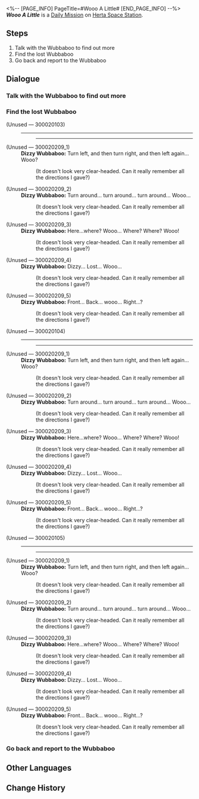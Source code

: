 <%-- [PAGE_INFO]
PageTitle=#Wooo A Little#
[END_PAGE_INFO] --%>
{{Stub|Dialogue.}}
{{Mission Infobox
|id            = 3000201
|title         = 
|image         = <!--Mission Wooo A Little.png-->
|type          = Daily
|event_name    = 
|chapter       = 
|requirements  = {{subst:void|<!--Unknown: {"Type":"Manual"}-->}}
|summary       = <!--official mission summary from Fate's Atlas-->
|characters    = Dizzy Wubbaboo; Happy Wubbaboo; Trailblazer; Worried Wubbaboo
|startLocation = [[Herta Space Station]] - [[Supply Zone]]
|world         = Herta Space Station
|area          = Supply Zone
|prev          = 
|next          = 
|rewards       = Credit*5,000
}}
'''''Wooo A Little''''' is a [[Daily Mission]] on [[Herta Space Station]].

==Steps==
# Talk with the Wubbaboo to find out more
# Find the lost Wubbaboo
# Go back and report to the Wubbaboo

<!--
==Gameplay Notes==

--><!--
==Trial Character==

-->
==Dialogue==
{{Stub Dialogue}}

===Talk with the Wubbaboo to find out more{{subst:void|<!--300020101-->}}===
{{Mission Description|type=daily|location=Supply Zone|You come across a Wubbaboo that looks distressed. Go and ask what's going on.}}
{{Dialogue Start}}

{{Dialogue End}}

===Find the lost Wubbaboo{{subst:void|<!--300020102-->}}===
{{Mission Description|type=daily|location=Supply Zone|update|Wub-boohoo, wub-boohoo... I can't find my way back...}}
{{Dialogue Start}}


;(Unused &mdash; 300020103)
:----
::<!--0.5-second delay-->
::<!--0.5-second delay-->
::----

;(Unused &mdash; 300020209_1)
:'''Dizzy Wubbaboo:''' Turn left, and then turn right, and then left again... Wooo?
::(It doesn't look very clear-headed. Can it really remember all the directions I gave?)

;(Unused &mdash; 300020209_2)
:'''Dizzy Wubbaboo:''' Turn around... turn around... turn around... Wooo...
::(It doesn't look very clear-headed. Can it really remember all the directions I gave?)

;(Unused &mdash; 300020209_3)
:'''Dizzy Wubbaboo:''' Here...where? Wooo... Where? Where? Wooo!
::(It doesn't look very clear-headed. Can it really remember all the directions I gave?)

;(Unused &mdash; 300020209_4)
:'''Dizzy Wubbaboo:''' Dizzy... Lost... Wooo...
::(It doesn't look very clear-headed. Can it really remember all the directions I gave?)

;(Unused &mdash; 300020209_5)
:'''Dizzy Wubbaboo:''' Front... Back... wooo... Right...?
::(It doesn't look very clear-headed. Can it really remember all the directions I gave?)

;(Unused &mdash; 300020104)
:----
::<!--0.5-second delay-->
::<!--0.5-second delay-->
::----

;(Unused &mdash; 300020209_1)
:'''Dizzy Wubbaboo:''' Turn left, and then turn right, and then left again... Wooo?
::(It doesn't look very clear-headed. Can it really remember all the directions I gave?)

;(Unused &mdash; 300020209_2)
:'''Dizzy Wubbaboo:''' Turn around... turn around... turn around... Wooo...
::(It doesn't look very clear-headed. Can it really remember all the directions I gave?)

;(Unused &mdash; 300020209_3)
:'''Dizzy Wubbaboo:''' Here...where? Wooo... Where? Where? Wooo!
::(It doesn't look very clear-headed. Can it really remember all the directions I gave?)

;(Unused &mdash; 300020209_4)
:'''Dizzy Wubbaboo:''' Dizzy... Lost... Wooo...
::(It doesn't look very clear-headed. Can it really remember all the directions I gave?)

;(Unused &mdash; 300020209_5)
:'''Dizzy Wubbaboo:''' Front... Back... wooo... Right...?
::(It doesn't look very clear-headed. Can it really remember all the directions I gave?)

;(Unused &mdash; 300020105)
:----
::<!--0.5-second delay-->
::<!--0.5-second delay-->
::----

;(Unused &mdash; 300020209_1)
:'''Dizzy Wubbaboo:''' Turn left, and then turn right, and then left again... Wooo?
::(It doesn't look very clear-headed. Can it really remember all the directions I gave?)

;(Unused &mdash; 300020209_2)
:'''Dizzy Wubbaboo:''' Turn around... turn around... turn around... Wooo...
::(It doesn't look very clear-headed. Can it really remember all the directions I gave?)

;(Unused &mdash; 300020209_3)
:'''Dizzy Wubbaboo:''' Here...where? Wooo... Where? Where? Wooo!
::(It doesn't look very clear-headed. Can it really remember all the directions I gave?)

;(Unused &mdash; 300020209_4)
:'''Dizzy Wubbaboo:''' Dizzy... Lost... Wooo...
::(It doesn't look very clear-headed. Can it really remember all the directions I gave?)

;(Unused &mdash; 300020209_5)
:'''Dizzy Wubbaboo:''' Front... Back... wooo... Right...?
::(It doesn't look very clear-headed. Can it really remember all the directions I gave?)
{{Dialogue End}}

===Go back and report to the Wubbaboo{{subst:void|<!--300020106-->}}===
{{Mission Description|type=daily|location=Supply Zone|update|The lost Wubbaboo doesn't seem to be the sharpest tool in the shed. Let's go back and report the situation!}}
{{Dialogue Start}}

{{Dialogue End}}

==Other Languages==
{{Other Languages
|en   = Wooo A Little
|zhs  = 呜呜一下
|zht  = 嗚嗚一下
|ja   = ウーウーっとな！
|ko   = 훌쩍훌쩍
|es   = Un poco de buuu
|fr   = Youhou
|ru   = Скажите «Ву-ву-ву»
|th   = วูวู กันสักหน่อย
|vi   = Wo Wo Xem Nào!
|de   = Ein bisschen Wuh-wuh
|id   = Woo Woo Sebentar
|pt   = Comemore um Pouquinho
}}

==Change History==
{{Change History|1.0}}
